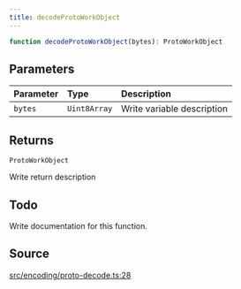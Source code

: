 ```yaml
---
title: decodeProtoWorkObject
---
```


```ts
function decodeProtoWorkObject(bytes): ProtoWorkObject
```

## Parameters

| Parameter | Type | Description |
| :------ | :------ | :------ |
| `bytes` | `Uint8Array` | Write variable description |

## Returns

`ProtoWorkObject`

Write return description

## Todo

Write documentation for this function.

## Source

[src/encoding/proto-decode.ts:28](https://github.com/dominant-strategies/quais-6.js/blob/95934f9b18ff90a0666dd9772179b612f2ad5510/src/encoding/proto-decode.ts#L28)
